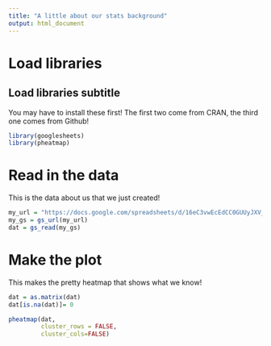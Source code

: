 ```yaml
---
title: "A little about our stats background"
output: html_document
---
```


# Load libraries
## Load libraries subtitle

You may have to install these first! The first two come from CRAN, the third one comes from Github! 

```r
library(googlesheets)
library(pheatmap)
```


# Read in the data

This is the data about us that we just created! 

```r
my_url = "https://docs.google.com/spreadsheets/d/16eC3vwEcEdCC0GUUyJXV_fzCkdMlKaaYBygyx-_j_oQ/edit?usp=sharing"
my_gs = gs_url(my_url)
dat = gs_read(my_gs)
```

# Make the plot

This makes the pretty heatmap that shows what we know!

```r

dat = as.matrix(dat)
dat[is.na(dat)]= 0

pheatmap(dat,
         cluster_rows = FALSE,
         cluster_cols=FALSE)
```

